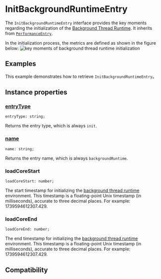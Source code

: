 # InitBackgroundRuntimeEntry

The `InitBackgroundRuntimeEntry` interface provides the key moments regarding the initialization of the [Background Thread Runtime](guide/spec#background-thread-runtime). It inherits from [`PerformanceEntry`](api/lynx-api/performance-api/performance-entry).

In the initialization process, the metrics are defined as shown in the figure below:
![key moments of background thread runtime initialization](/assets/doc/init-background-runtime-entry.png)

## Examples

This example demonstrates how to retrieve `InitBackgroundRuntimeEntry`。


<Go
  example="performance-api"
  defaultFile="src/init_background_runtime_entry/index.tsx"
  defaultEntryFile="dist/InitBackgroundRuntimeEntry.lynx.bundle"
  img="/assets/doc/init-background-runtime-entry-demo.jpeg"
  entry="src/init_background_runtime_entry"
  highlight="{11-23}"
/>

## Instance properties

### [entryType](api/lynx-api/performance-api/performance-entry#entryType)

```tsx
entryType: string;
```

Returns the entry type, which is always `init`.

### [name](api/lynx-api/performance-api/performance-entry#name)

```tsx
name: string;
```

Returns the entry name, which is always `backgroundRuntime`.

### loadCoreStart

```tsx
loadCoreStart: number;
```

The start timestamp for initializing the [background thread runtime](guide/spec#background-thread-runtime) environment. This timestamp is a floating-point Unix timestamp (in milliseconds), accurate to three decimal places. For example: 1739594612307.429.

### loadCoreEnd

```tsx
loadCoreEnd: number;
```

The end timestamp for initializing the [background thread runtime](guide/spec#background-thread-runtime) environment. This timestamp is a floating-point Unix timestamp (in milliseconds), accurate to three decimal places. For example: 1739594612307.429.

## Compatibility


<LegacyCompatTable metadata="lynx-api/performance-api/performance-entry/init-background-runtime-entry" />
